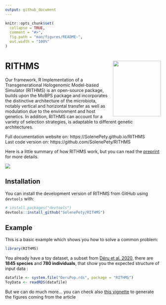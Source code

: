 ```yaml
---
output: github_document
---
```


<!-- README.md is generated from README.Rmd. Please edit that file -->

```r
knitr::opts_chunk$set(
  collapse = TRUE,
  comment = "#>",
  fig.path = "man/figures/README-",
  out.width = "100%"
)
```

# RITHMS  <img src="man/figures/hex_rithms.png" align="right" width="155" height="180"/>

<!-- badges: start -->
Our framework, R Implementation of a Transgenerational Hologenomic Model-based Simulator (RITHMS) is an open-source package, builds upon the MoBPS package and incorporates the distinctive architecture of the microbiota, notably vertical and horizontal transfer as well as modulation due to the environment and host genetics. In addition, RITHMS can account for a variety of selection strategies, is adaptable to different genetic architectures.
<!-- badges: end -->

Full documentation website on: https://SolenePety.github.io/RITHMS  
Last code version on: https://github.com/SolenePety/RITHMS

Here is a little summary of how RITHMS work, but you can read the [preprint](https://hal.science/hal-04913329) for more details. 

![](man/figures/core_algorithm.png)

## Installation

You can install the development version of RITHMS from GitHub using `devtools` with:

``` r
# install.packages("devtools")
devtools::install_github("SolenePety/RITHMS")
```

## Example

This is a basic example which shows you how to solve a common problem:

```r
library(RITHMS)
```

You already have a toy dataset, a subset from [Déru et al. 2020](https://pmc.ncbi.nlm.nih.gov/articles/PMC7538339/), there are **1845 species** and **780 individuals**, that show you the expected structure of input data : 
  
```r
datafile <- system.file("DeruPop.rds", package = "RITHMS")
ToyData <- readRDS(datafile)
```

But we can do much more... you can check also [this vignette](https://solenepety.github.io/RITHMS/articles/generate-figures.html#fine-selection-of-h2_d-b2-and-selection-schemes) to generate the figures coming from the article 
